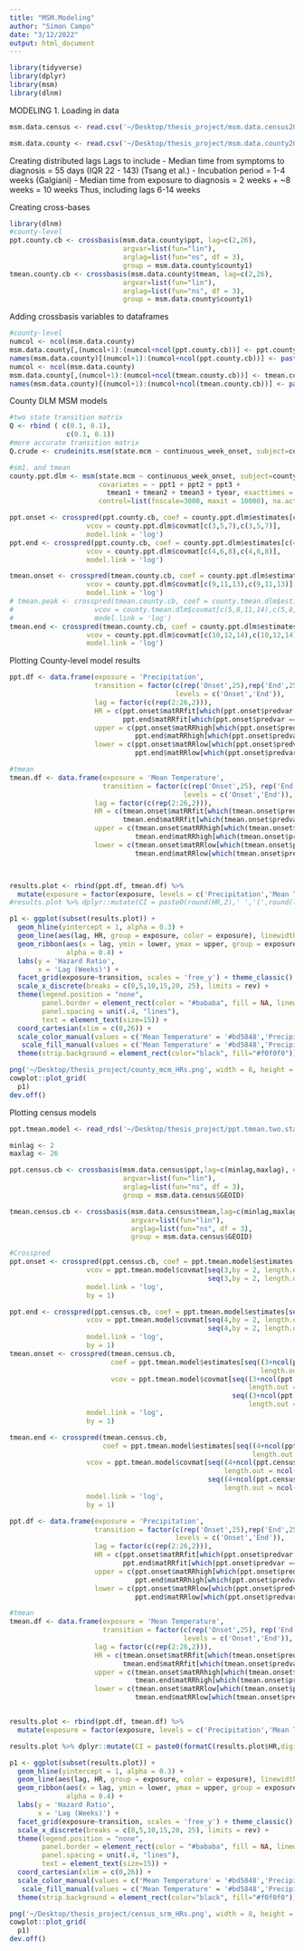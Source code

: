 ```yaml
---
title: "MSM.Modeling"
author: "Simon Campo"
date: "3/12/2022"
output: html_document
---
```


```r
library(tidyverse)
library(dplyr)
library(msm)
library(dlnm)
```

MODELING
1. Loading in data
```r
msm.data.census <- read.csv('~/Desktop/thesis_project/msm.data.census2023.csv') %>% arrange(GEOID, first_day)

msm.data.county <- read.csv('~/Desktop/thesis_project/msm.data.county2023.csv')%>% arrange(county1, first_day)
```



Creating distributed lags
Lags to include
- Median time from symptoms to diagnosis = 55 days (IQR 22 - 143) (Tsang et al.)
- Incubation period = 1-4 weeks (Galgiani)
- Median time from exposure to diagnosis = 2 weeks + ~8 weeks = 10 weeks
Thus, including lags 6-14 weeks

Creating cross-bases
```r
library(dlnm)
#county-level
ppt.county.cb <- crossbasis(msm.data.county$ppt, lag=c(2,26),
                            argvar=list(fun="lin"),
                            arglag=list(fun="ns", df = 3),
                            group = msm.data.county$county1)
tmean.county.cb <- crossbasis(msm.data.county$tmean, lag=c(2,26),
                            argvar=list(fun="lin"),
                            arglag=list(fun="ns", df = 3),
                            group = msm.data.county$county1)

```


Adding crossbasis variables to dataframes
```r
#county-level
numcol <- ncol(msm.data.county)
msm.data.county[,(numcol+1):(numcol+ncol(ppt.county.cb))] <- ppt.county.cb
names(msm.data.county)[(numcol+1):(numcol+ncol(ppt.county.cb))] <- paste0('ppt',1:ncol(ppt.county.cb))
numcol <- ncol(msm.data.county)
msm.data.county[,(numcol+1):(numcol+ncol(tmean.county.cb))] <- tmean.county.cb
names(msm.data.county)[(numcol+1):(numcol+ncol(tmean.county.cb))] <- paste0('tmean',1:ncol(tmean.county.cb))
```

County DLM MSM models
```r
#two state transition matrix
Q <- rbind ( c(0.1, 0.1),
              c(0.1, 0.1))
#more accurate transition matrix
Q.crude <- crudeinits.msm(state.mcm ~ continuous_week_onset, subject=county1, data=msm.data.county, qmatrix=Q)

#sm1. and tmean
county.ppt.dlm <- msm(state.mcm ~ continuous_week_onset, subject=county1, data = msm.data.county, qmatrix = Q.crude, 
                      covariates = ~ ppt1 + ppt2 + ppt3 +
                        tmean1 + tmean2 + tmean3 + tyear, exacttimes = T, 
                      control=list(fnscale=3000, maxit = 10000), na.action = 'na.omit')

ppt.onset <- crosspred(ppt.county.cb, coef = county.ppt.dlm$estimates[c(3,5,7)],
                   vcov = county.ppt.dlm$covmat[c(3,5,7),c(3,5,7)],
                   model.link = 'log')
ppt.end <- crosspred(ppt.county.cb, coef = county.ppt.dlm$estimates[c(4,6,8)],
                   vcov = county.ppt.dlm$covmat[c(4,6,8),c(4,6,8)],
                   model.link = 'log')

tmean.onset <- crosspred(tmean.county.cb, coef = county.ppt.dlm$estimates[c(9,11,13)],
                   vcov = county.ppt.dlm$covmat[c(9,11,13),c(9,11,13)],
                   model.link = 'log')
# tmean.peak <- crosspred(tmean.county.cb, coef = county.tmean.dlm$estimates[c(5,8,11,14)],
#                    vcov = county.tmean.dlm$covmat[c(5,8,11,14),c(5,8,11,14)],
#                    model.link = 'log')
tmean.end <- crosspred(tmean.county.cb, coef = county.ppt.dlm$estimates[c(10,12,14)],
                   vcov = county.ppt.dlm$covmat[c(10,12,14),c(10,12,14)],
                   model.link = 'log')
```

Plotting County-level model results
```r
ppt.df <- data.frame(exposure = 'Precipitation',
                     transition = factor(c(rep('Onset',25),rep('End',25)),
                                         levels = c('Onset','End')),
                     lag = factor(c(rep(2:26,2))),
                     HR = c(ppt.onset$matRRfit[which(ppt.onset$predvar == 10),],
                            ppt.end$matRRfit[which(ppt.onset$predvar == 10),]),
                     upper = c(ppt.onset$matRRhigh[which(ppt.onset$predvar == 10),],
                               ppt.end$matRRhigh[which(ppt.onset$predvar == 10),]),
                     lower = c(ppt.onset$matRRlow[which(ppt.onset$predvar == 10),],
                               ppt.end$matRRlow[which(ppt.onset$predvar == 10),]))

#tmean 
tmean.df <- data.frame(exposure = 'Mean Temperature',
                       transition = factor(c(rep('Onset',25), rep('End',25)),
                                           levels = c('Onset','End')),
                     lag = factor(c(rep(2:26,2))),
                     HR = c(tmean.onset$matRRfit[which(tmean.onset$predvar == 1),],
                            tmean.end$matRRfit[which(tmean.onset$predvar == 1),]),
                     upper = c(tmean.onset$matRRhigh[which(tmean.onset$predvar == 1),],
                               tmean.end$matRRhigh[which(tmean.onset$predvar == 1),]),
                     lower = c(tmean.onset$matRRlow[which(tmean.onset$predvar == 1),],
                               tmean.end$matRRlow[which(tmean.onset$predvar == 1),]))



results.plot <- rbind(ppt.df, tmean.df) %>% 
  mutate(exposure = factor(exposure, levels = c('Precipitation','Mean Temperature')))
#results.plot %>% dplyr::mutate(CI = paste0(round(HR,2),' ','(',round(lower,2),'-',round(upper,2),')')) %>% write.csv('~/Desktop/results.csv')

p1 <- ggplot(subset(results.plot)) + 
  geom_hline(yintercept = 1, alpha = 0.3) +
  geom_line(aes(lag, HR, group = exposure, color = exposure), linewidth = 1) + 
  geom_ribbon(aes(x = lag, ymin = lower, ymax = upper, group = exposure, fill = exposure), 
              alpha = 0.4) + 
  labs(y = 'Hazard Ratio',
       x = 'Lag (Weeks)') +
  facet_grid(exposure~transition, scales = 'free_y') + theme_classic() + 
  scale_x_discrete(breaks = c(0,5,10,15,20, 25), limits = rev) +
  theme(legend.position = "none",
        panel.border = element_rect(color = "#bababa", fill = NA, linewidth = 0.5),
        panel.spacing = unit(.4, "lines"),
        text = element_text(size=15)) + 
  coord_cartesian(xlim = c(0,26)) +
  scale_color_manual(values = c('Mean Temperature' = '#bd5848','Precipitation' = '#6f87c7')) + 
   scale_fill_manual(values = c('Mean Temperature' = '#bd5848','Precipitation' = '#6f87c7')) + 
  theme(strip.background = element_rect(color="black", fill="#f0f0f0")); p1

png('~/Desktop/thesis_project/county_mcm_HRs.png', width = 8, height = 6, units = 'in',res = 500)
cowplot::plot_grid(
  p1)
dev.off()

```



Plotting census models
```r
ppt.tmean.model <- read_rds('~/Desktop/thesis_project/ppt.tmean.two.state.2023.rds')

minlag <- 2
maxlag <- 26

ppt.census.cb <- crossbasis(msm.data.census$ppt,lag=c(minlag,maxlag), #creating lag-response variables
                            argvar=list(fun="lin"),
                            arglag=list(fun="ns", df = 3),
                            group = msm.data.census$GEOID)

tmean.census.cb <- crossbasis(msm.data.census$tmean,lag=c(minlag,maxlag), #creating lag-response variables
                              argvar=list(fun="lin"),
                              arglag=list(fun="ns", df = 3),
                              group = msm.data.census$GEOID)

#Crosspred
ppt.onset <- crosspred(ppt.census.cb, coef = ppt.tmean.model$estimates[seq(3,by = 2, length.out = ncol(ppt.census.cb))],
                   vcov = ppt.tmean.model$covmat[seq(3,by = 2, length.out = ncol(ppt.census.cb)),
                                                 seq(3,by = 2, length.out = ncol(ppt.census.cb))],
                   model.link = 'log',
                   by = 1)

ppt.end <- crosspred(ppt.census.cb, coef = ppt.tmean.model$estimates[seq(4,by = 2, length.out = ncol(ppt.census.cb))],
                   vcov = ppt.tmean.model$covmat[seq(4,by = 2, length.out = ncol(ppt.census.cb)),
                                                 seq(4,by = 2, length.out = ncol(ppt.census.cb))],
                   model.link = 'log',
                   by = 1)
tmean.onset <- crosspred(tmean.census.cb, 
                         coef = ppt.tmean.model$estimates[seq((3+ncol(ppt.census.cb)*2),by = 2, 
                                                              length.out = ncol(tmean.census.cb))],
                         vcov = ppt.tmean.model$covmat[seq((3+ncol(ppt.census.cb)*2),by = 2, 
                                                           length.out = ncol(tmean.census.cb)),
                                                       seq((3+ncol(ppt.census.cb)*2),by = 2, 
                                                           length.out = ncol(tmean.census.cb))],
                   model.link = 'log',
                   by = 1)

tmean.end <- crosspred(tmean.census.cb, 
                       coef = ppt.tmean.model$estimates[seq((4+ncol(ppt.census.cb)*2),by = 2, 
                                                            length.out = ncol(tmean.census.cb))],
                   vcov = ppt.tmean.model$covmat[seq((4+ncol(ppt.census.cb)*2),by = 2, 
                                                     length.out = ncol(tmean.census.cb)),
                                                 seq((4+ncol(ppt.census.cb)*2),by = 2, 
                                                     length.out = ncol(tmean.census.cb))],
                   model.link = 'log',
                   by = 1)

```

```r
ppt.df <- data.frame(exposure = 'Precipitation',
                     transition = factor(c(rep('Onset',25),rep('End',25)),
                                         levels = c('Onset','End')),
                     lag = factor(c(rep(2:26,2))),
                     HR = c(ppt.onset$matRRfit[which(ppt.onset$predvar == 10),],
                            ppt.end$matRRfit[which(ppt.onset$predvar == 10),]),
                     upper = c(ppt.onset$matRRhigh[which(ppt.onset$predvar == 10),],
                               ppt.end$matRRhigh[which(ppt.onset$predvar == 10),]),
                     lower = c(ppt.onset$matRRlow[which(ppt.onset$predvar == 10),],
                               ppt.end$matRRlow[which(ppt.onset$predvar == 10),]))

#tmean 
tmean.df <- data.frame(exposure = 'Mean Temperature',
                       transition = factor(c(rep('Onset',25), rep('End',25)),
                                           levels = c('Onset','End')),
                     lag = factor(c(rep(2:26,2))),
                     HR = c(tmean.onset$matRRfit[which(tmean.onset$predvar == 1),],
                            tmean.end$matRRfit[which(tmean.onset$predvar == 1),]),
                     upper = c(tmean.onset$matRRhigh[which(tmean.onset$predvar == 1),],
                               tmean.end$matRRhigh[which(tmean.onset$predvar == 1),]),
                     lower = c(tmean.onset$matRRlow[which(tmean.onset$predvar == 1),],
                               tmean.end$matRRlow[which(tmean.onset$predvar == 1),]))


results.plot <- rbind(ppt.df, tmean.df) %>% 
  mutate(exposure = factor(exposure, levels = c('Precipitation','Mean Temperature')))

results.plot %>% dplyr::mutate(CI = paste0(formatC(results.plot$HR,digits = 2, format = 'f'),' ','(',formatC(lower,digits = 2, format = 'f'),'-',formatC(upper,digits = 2, format = 'f'),')')) %>% write.csv('~/Desktop/results.csv')

p1 <- ggplot(subset(results.plot)) + 
  geom_hline(yintercept = 1, alpha = 0.3) +
  geom_line(aes(lag, HR, group = exposure, color = exposure), linewidth = 1) + 
  geom_ribbon(aes(x = lag, ymin = lower, ymax = upper, group = exposure, fill = exposure), 
              alpha = 0.4) + 
  labs(y = 'Hazard Ratio',
       x = 'Lag (Weeks)') +
  facet_grid(exposure~transition, scales = 'free_y') + theme_classic() + 
  scale_x_discrete(breaks = c(0,5,10,15,20, 25), limits = rev) +
  theme(legend.position = "none",
        panel.border = element_rect(color = "#bababa", fill = NA, linewidth = 0.5),
        panel.spacing = unit(.4, "lines"),
        text = element_text(size=15)) + 
  coord_cartesian(xlim = c(0,26)) +
  scale_color_manual(values = c('Mean Temperature' = '#bd5848','Precipitation' = '#6f87c7')) + 
   scale_fill_manual(values = c('Mean Temperature' = '#bd5848','Precipitation' = '#6f87c7')) + 
  theme(strip.background = element_rect(color="black", fill="#f0f0f0")); p1

png('~/Desktop/thesis_project/census_srm_HRs.png', width = 8, height = 6, units = 'in',res = 500)
cowplot::plot_grid(
  p1)
dev.off()

```
